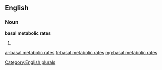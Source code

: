==English==

===Noun===
'''basal metabolic rates'''

# {{plural of|basal metabolic rate}}

[[Category:English plurals]]

[[ar:basal metabolic rates]]
[[fr:basal metabolic rates]]
[[mg:basal metabolic rates]]